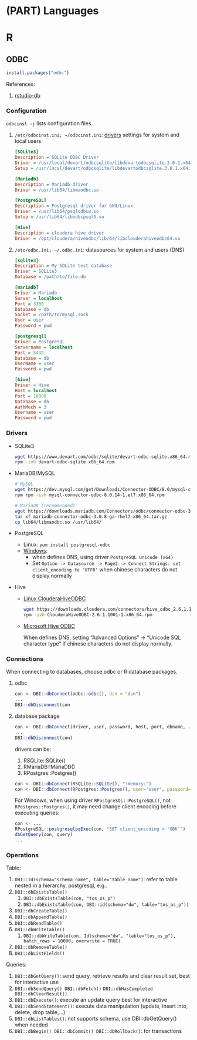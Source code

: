 # (PART) Languages {-}

# R

## ODBC

```r
install.packages("odbc")
```

References:
    
1. [rstudio-db](https://db.rstudio.com/)

### Configuration {-}

`odbcinst -j` lists configuration files.

1. `/etc/odbcinst.ini; ~/odbcinst.ini`: [drivers](#odbc-drivers) settings for system and local users

    ```ini
    [SQLite3]
    Description = SQLite ODBC Driver
    Driver = /usr/local/devart/odbcsqlite/libdevartodbcsqlite.3.0.1.x64.so
    Setup = /usr/local/devart/odbcsqlite/libdevartodbcsqlite.3.0.1.x64.so

    [Mariadb]
    Description = Mariadb driver
    Driver = /usr/lib64/libmaodbc.so

    [PostgreSQL]
    Description = Postgresql driver for GNU/Linux
    Driver = /usr/lib64/psqlodbcw.so
    Setup = /usr/lib64/libodbcpsqlS.so

    [Hive]
    Description = cloudera hive driver
    Driver = /opt/cloudera/hiveodbc/lib/64/libclouderahiveodbc64.so
    ```

2. `/etc/odbc.ini; ~/.odbc.ini`: datasources for system and users (DNS)

    ```ini
    [sqlite3]
    Description = My SQLite test database
    Driver = SQLite3
    Database = /path/to/file.db

    [mariadb]
    Driver = Mariadb
    Server = localhost
    Port = 3306
    Database = db
    Socket = /path/to/mysql.sock
    User = user
    Password = pwd

    [postgresql]
    Driver = PostgreSQL
    Servername = localhost
    Port = 5432
    Database = db
    UserName = user
    Password = pwd

    [hive]
    Driver = Hive
    Host = localhost
    Port = 10000
    Database = db
    AuthMech = 3
    Username = user
    Password = pwd
    ```

### Drivers {-#odbc-drivers}

* SQLite3

    ```bash
    wget https://www.devart.com/odbc/sqlite/devart-odbc-sqlite.x86_64.rpm
    rpm -ivh devart-odbc-sqlite.x86_64.rpm
    ```

* MariaDB/MySQL

    ```bash
    # MySQL
    wget https://dev.mysql.com/get/Downloads/Connector-ODBC/8.0/mysql-connector-odbc-8.0.14-1.el7.x86_64
    rpm rpm -ivh mysql-connector-odbc-8.0.14-1.el7.x86_64.rpm

    # MariaDB (recommended)
    wget https://downloads.mariadb.com/Connectors/odbc/connector-odbc-3.0.8/mariadb-connector-odbc-3.0.8-ga-rhel7-x86_64.tar.gz
    tar xf mariadb-connector-odbc-3.0.8-ga-rhel7-x86_64.tar.gz
    cp lib64/libmaodbc.so /usr/lib64/
    ```

* PostgreSQL
    * Linux: `yum install postgresql-odbc`
    * [Windows](https://www.postgresql.org/ftp/odbc/versions/msi/):
        * when defines DNS, using driver `PostgreSQL Unicode (x64)`
        * Set `Option -> Datasource -> Page2 -> Connect Strings: set client_encoding to 'UTF8'` when chinese characters do not display normally

* Hive
    * [Linux ClouderaHiveODBC](https://www.cloudera.com/downloads/connectors/hive/odbc/2-6-1.html)

        ```bash
        wget https://downloads.cloudera.com/connectors/hive_odbc_2.6.1.1001/Linux/ClouderaHiveODBC-2.6.1.1001-1.x86_64.rpm
        rpm -ivh ClouderaHiveODBC-2.6.1.1001-1.x86_64.rpm
        ```
    * [Microsoft Hive ODBC](https://www.microsoft.com/en-us/download/details.aspx?id=40886)

        When defines DNS, setting "Advanced Options" -> "Unicode SQL character type" if chinese characters do not display normally.

### Connections {-}

When connecting to databases, choose odbc or R database packages.

1. odbc

    ```r
    con <- DBI::dbConnect(odbc::odbc(), dsn = "dsn")
    ...
    DBI::dbDisconnect(con
    ```

2. database package

    ```r
    con <- DBI::dbConnect(driver, user, password, host, port, dbname, ...)
    ...
    DBI::dbDisconnect(con)
    ```

    drivers can be:

    1. RSQLite::SQLite()
    2. RMariaDB::MariaDB()
    3. RPostgres::Postgres()
    
    ```r
    con <- DBI::dbConnect(RSQLite::SQLite(), ":memory:")
    con <- DBI::dbConnect(RPostgres::Postgres(), user="user", password="pwd", ...)
    ```

    For Windows, when using driver `RPostgreSQL::PostgreSQL()`, not `RPostgres::Postgres()`, it may need change client encoding before executing queries:

    ```r
    con <- ...
    RPostgreSQL::postgresqlpqExec(con, "SET client_encoding = 'GBK'")
    dbGetQuery(con, query)
    ...
    ```

### Operations {-}

Table:

1. `DBI::Id(schema="schema_name", table="table_name")`: refer to table nested in a hierarchy, postgresql, e.g..
2. `DBI::dbExistsTable()`
    1. `DBI::dbExistsTable(con, "tos_os_p")`
    2. `DBI::dbExistsTable(con, DBI::id(schema="dw", table="tos_os_p"))`
3. `DBI::dbCreateTable()`
4. `DBI::dbAppendTable()`
5. `DBI::dbReadTable()`
6. `DBI::dbWriteTable()`
    1. `DBI::dbWriteTable(con, Id(schema="dw", "table="tos_os_p"), batch_rows = 10000, overwrite = TRUE)`
7. `DBI::dbRemoveTable()`
8. `DBI::dbListFields()`

Queries:

1. `DBI::dbGetQuery()`: send query, retrieve results and clear result set, best for interactive use
2. `DBI::dbSendQuery() DBI::dbFetch()`  `DBI::dbHasCompleted DBI::dbClearResult()`
3. `DBI::dbExecute()`: execute an update query best for interactive
4. `DBI::dbSendStatement()`: execute data manipulation (update, insert into, delete, drop table,...)
5. `DBI::dbListTables()`: not supports schema, use DBI::dbGetQuery() when needed
6. `DBI::dbBegin() DBI::dbCommit() DBI::dbRollback()`: for transactions
